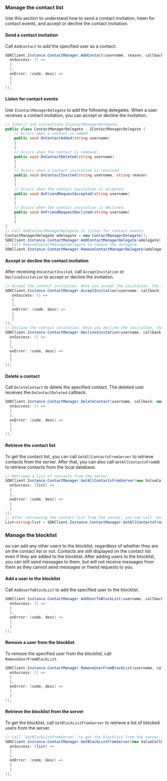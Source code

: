 <PlatformWrapper platform="unity">

### Manage the contact list

Use this section to understand how to send a contact invitation, listen for contact events, and accept or decline the contact invitation.

#### Send a contact invitation

Call `AddContact` to add the specified user as a contact:

```csharp
SDKClient.Instance.ContactManager.AddContact(username, reason, callback: new CallBack(
  onSuccess: () =>
  {
  },
  onError: (code, desc) =>
  {
  }
));
```

#### Listen for contact events

Use `IContactManagerDelegate` to add the following delegates. When a user receives a contact invitation, you can accept or decline the invitation. 

```csharp
// Inherit and instantiate IContactManagerDelegate。
public class ContactManagerDelegate : IContactManagerDelegate {
    // Occurs when a contact is added.
    public void OnContactAdded(string username)
    {
    }
    // Occurs when the contact is removed.
    public void OnContactDeleted(string username)
    {
    }
    // Occurs when a contact invitation is received.
    public void OnContactInvited(string username, string reason)
    {
    }
    // Occurs when the contact invitation is accepted.
    public void OnFriendRequestAccepted(string username)
    {
    }
    // Occurs when the contact invitation is declined.
    public void OnFriendRequestDeclined(string username)
    {
    }
}
// Call AddContactManagerDelegate to listen for contact events.
ContactManagerDelegate adelegate = new ContactManagerDelegate();
SDKClient.Instance.ContactManager.AddContactManagerDelegate(adelegate);
// Call RemoveContactManagerDelegate to remove the delegate.
SDKClient.Instance.ContactManager.RemoveContactManagerDelegate(adelegate);
```

#### Accept or decline the contact invitation

After receiving `OnContactInvited`, call `AcceptInvitation` or `DeclineInvitation` to accept or decline the invitation.

```csharp
// Accept the contact invitation. Once you accept the invitation, the sender receives the OnFriendRequestAccepted callback.
SDKClient.Instance.ContactManager.AcceptInvitation(username, callback: new CallBack(
   onSuccess: () =>
   {        
   },
   onError: (code, desc) =>
   {
   }
));
// Decline the contact invitation. Once you decline the invitation, the sender receives the OnFriendRequestDeclined callback.
SDKClient.Instance.ContactManager.DeclineInvitation(username, callback: new CallBack(
  onSuccess: () =>
  {
  },
  onError: (code, desc) =>
  {
  }
));
```

#### Delete a contact

Call `DeleteContact` to delete the specified contact. The deleted user receives the `OnContactDeleted` callback.

```csharp
SDKClient.Instance.ContactManager.DeleteContact(username, callback: new CallBack(
  onSuccess: () =>
  {
  },
  onError: (code, desc) =>
  {
  }
));
```

#### Retrieve the contact list

To get the contact list, you can call `GetAllContactsFromServer` to retrieve contacts from the server. After that, you can also call `GetAllContactsFromDB` to retrieve contacts from the local database.

```csharp
// Retrieve a list of contacts from the server.
SDKClient.Instance.ContactManager.GetAllContactsFromServer(new ValueCallBack<List<string>>(
  onSuccess: (list) =>
  {
  },
  onError: (code, desc) =>
  {
  }
));
// After retrieving the contact list from the server, you can call `GetAllContactsFromDB` to get the list of contacts from the local database.
List<string>list = SDKClient.Instance.ContactManager.GetAllContactsFromDB();
```

### Manage the blocklist

ou can add any other users to the blocklist, regardless of whether they are on the contact list or not. Contacts are still displayed on the contact list even if they are added to the blocklist. After adding users to the blocklist,  you can still send messages to them, but will not receive messages from them as they cannot send messages or friend requests to you.

#### Add a user to the blocklist

Call `AddUserToBlockList` to add the specified user to the blocklist.

```csharp
SDKClient.Instance.ContactManager.AddUserToBlockList(username, callback: new CallBack(
  onSuccess: () =>
  {
  },
  onError: (code, desc) =>
  {
  }
));
```

#### Remove a user from the blocklist

To remove the specified user from the blocklist, call `RemoveUserFromBlockList`.

```csharp
SDKClient.Instance.ContactManager.RemoveUserFromBlockList(username, callback: new CallBack(
  onSuccess: () =>
  {
  },
  onError: (code, desc) =>
  {
  }
));
```

#### Retrieve the blocklist from the server

To get the blocklist, call `GetBlockListFromServer` to retrieve a list of blocked users from the server.

```csharp
// Call `GetBlockListFromServer` to get the blocklist from the server.
SDKClient.Instance.ContactManager.GetBlockListFromServer(new ValueCallBack<List<string>>(
  onSuccess: (list) =>
  {
  },
  onError: (code, desc) =>
  {
  }
));
```

</PlatformWrapper>